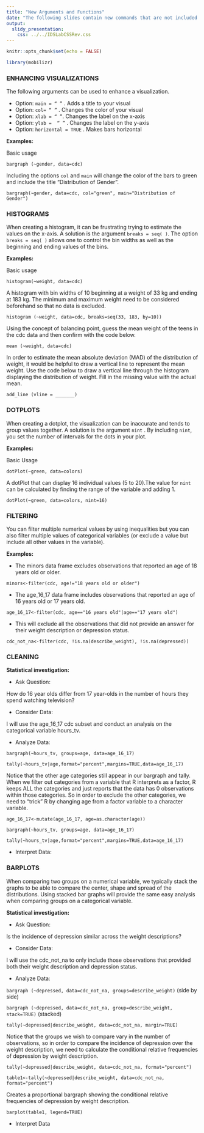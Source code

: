 ```yaml
---
title: "New Arguments and Functions"
date: "The following slides contain new commands that are not included in the RStudio codes and functions handout."
output: 
  slidy_presentation: 
    css: ../../IDSLabCSSRev.css
---
```


```r
knitr::opts_chunk$set(echo = FALSE)
```

```r
library(mobilizr)
```

### ENHANCING VISUALIZATIONS

The following arguments can be used to enhance a visualization.

* Option:  `main = “ ”` .  Adds a title to your visual  
* Option:  `col= “ ”` . Changes the color of your visual
* Option:  `xlab = “ ”`.  Changes the label on the x-axis  
* Option:  `ylab =  “ ”` . Changes the label on the y-axis  
* Option:  `horizontal = TRUE` . Makes bars horizontal 

**Examples:**  

Basic usage  

`bargraph (~gender, data=cdc)`  

Including the options `col` and `main` will change the color of the bars to green and include the title "Distribution of Gender".

`bargraph(~gender, data=cdc, col="green", main="Distribution of Gender")`


### HISTOGRAMS

When creating a histogram, it can be frustrating trying to estimate the values on the x-axis. A solution is the argument `breaks = seq( )`.  The option  `breaks = seq( )`  allows one to control the bin widths as well as the beginning and ending values of the bins.  

**Examples:**  

Basic usage 

`histogram(~weight, data=cdc)`  

A histogram with bin widths of 10 beginning at a weight of 33 kg and ending at 183 kg. The minimum and maximum weight need to be considered beforehand so that no data is excluded.  

`histogram (~weight, data=cdc, breaks=seq(33, 183, by=10))`  

Using the concept of balancing point, guess the mean weight of the teens in the cdc data and then confirm with the code below.  

`mean (~weight, data=cdc)`  
    
In order to estimate the mean absolute deviation (MAD) of the distribution of weight, it would be helpful to draw a vertical line to represent the mean weight. Use the code below to draw a vertical line through the histogram displaying the distribution of weight. Fill in the missing value with the actual mean.  

`add_line (vline = _______)`  

### DOTPLOTS  

When creating a dotplot, the visualization can be inaccurate and tends to group values together. A solution is the argument `nint` . By including `nint`, you set the number of intervals for the dots in your plot.  

**Examples:** 

Basic Usage  

`dotPlot(~green, data=colors)`  

A dotPlot that can display 16 individual values (5 to 20).The value for `nint` can be calculated by finding the range of the variable and adding 1.  

`dotPlot(~green, data=colors, nint=16)` 

### FILTERING 

You can filter multiple numerical values by using inequalities but you can also filter multiple values of categorical variables (or exclude a value but include all other values in the variable).  

**Examples:**  

* The minors data frame excludes observations that reported an age of 18 years old or older.  

`minors<-filter(cdc, age!="18 years old or older")`  

* The age_16_17 data frame includes observations that reported an age of 16 years old or 17 years old.    

`age_16_17<-filter(cdc, age=="16 years old"|age=="17 years old")`  

* This will exclude all the observations that did not provide an answer for their weight description or depression status.  

`cdc_not_na<-filter(cdc, !is.na(describe_weight), !is.na(depressed))`  

### CLEANING  

**Statistical investigation:**

* Ask Question:  

How do 16 year olds differ from 17 year-olds in the number of hours they spend watching television?   

* Consider Data:  

I will use the age_16_17 cdc subset and conduct an analysis on the categorical variable hours_tv.

* Analyze Data:  

`bargraph(~hours_tv, groups=age, data=age_16_17)`  

`tally(~hours_tv|age,format="percent",margins=TRUE,data=age_16_17)`  

Notice that the other age categories still appear in our bargraph and tally. When we filter out categories from a variable that R interprets as a factor, R keeps ALL the categories and just reports that the data has 0 observations within those categories. So in order to exclude the other categories, we need to “trick” R by changing age from a factor variable to a character variable.  

`age_16_17<-mutate(age_16_17, age=as.character(age))`  

`bargraph(~hours_tv, groups=age, data=age_16_17)`  

`tally(~hours_tv|age,format="percent",margins=TRUE,data=age_16_17)`  

* Interpret Data:

### BARPLOTS  

When comparing two groups on a numerical variable, we typically stack the graphs to be able to compare the center, shape and spread of the distributions. Using stacked bar graphs will provide the same easy analysis when comparing groups on a categorical variable.  

**Statistical investigation:**  

* Ask Question:  

Is the incidence of depression similar across the weight descriptions?  

* Consider Data:  

I will use the cdc_not_na to only include those observations that provided both their weight description and depression status.  

* Analyze Data:  

`bargraph (~depressed, data=cdc_not_na, groups=describe_weight)` (side by side)  

`bargraph (~depressed, data=cdc_not_na, group=describe_weight, stack=TRUE)` (stacked)  

`tally(~depressed|describe_weight, data=cdc_not_na, margin=TRUE)`  

Notice that the groups we wish to compare vary in the number of observations, so in order to compare the incidence of depression over the weight description, we need to calculate the conditional relative frequencies of depression by weight description.  

`tally(~depressed|describe_weight, data=cdc_not_na, format="percent")`  

`table1<-tally(~depressed|describe_weight, data=cdc_not_na, format="percent")`   

Creates a proportional bargraph showing  the conditional relative frequencies of depression by weight description.  

`barplot(table1, legend=TRUE)`  

* Interpret Data 